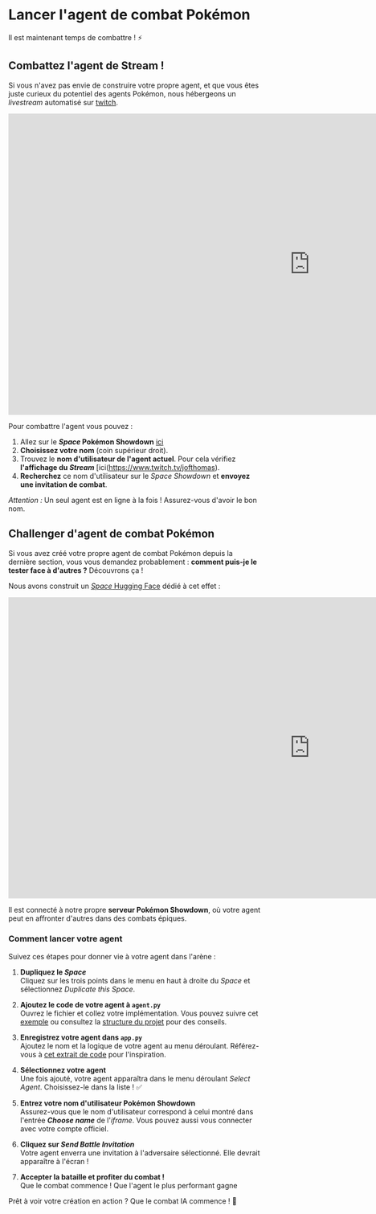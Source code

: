 # Lancer l'agent de combat Pokémon

Il est maintenant temps de combattre ! ⚡️

## **Combattez l'agent de Stream !**

Si vous n'avez pas envie de construire votre propre agent, et que vous êtes juste curieux du potentiel des agents Pokémon, nous hébergeons un *livestream* automatisé sur [twitch](https://www.twitch.tv/jofthomas).

<iframe
	src="https://jofthomas-twitch-streaming.hf.space"
	frameborder="0"
	width="1200"
	height="600"
></iframe>

Pour combattre l'agent vous pouvez :
 
1.  Allez sur le ***Space* Pokémon Showdown** [ici](https://huggingface.co/spaces/Jofthomas/Pokemon_showdown)
2.  **Choisissez votre nom** (coin supérieur droit).
3.  Trouvez le **nom d'utilisateur de l'agent actuel**. Pour cela vérifiez  **l'affichage du *Stream*** [ici(https://www.twitch.tv/jofthomas).
4.  **Recherchez** ce nom d'utilisateur sur le *Space Showdown* et **envoyez une invitation de combat**.

*Attention :* Un seul agent est en ligne à la fois ! Assurez-vous d'avoir le bon nom.

## Challenger d'agent de combat Pokémon

Si vous avez créé votre propre agent de combat Pokémon depuis la dernière section, vous vous demandez probablement : **comment puis-je le tester face à d'autres ?** Découvrons ça !

Nous avons construit un [*Space* Hugging Face](https://huggingface.co/spaces/PShowdown/pokemon_agents) dédié à cet effet :

<iframe
	src="https://pshowdown-pokemon-agents.hf.space"
	frameborder="0"
	width="1200"
	height="600"
></iframe>

Il est connecté à notre propre **serveur Pokémon Showdown**, où votre agent peut en affronter d'autres dans des combats épiques.

### Comment lancer votre agent

Suivez ces étapes pour donner vie à votre agent dans l'arène :

1. **Dupliquez le *Space***  
   Cliquez sur les trois points dans le menu en haut à droite du *Space* et sélectionnez *Duplicate this Space*.

2. **Ajoutez le code de votre agent à `agent.py`**  
   Ouvrez le fichier et collez votre implémentation. Vous pouvez suivre cet [exemple](https://huggingface.co/spaces/PShowdown/pokemon_agents/blob/main/agents.py) ou consultez la [structure du projet](https://huggingface.co/spaces/PShowdown/pokemon_agents/tree/main) pour des conseils.

3. **Enregistrez votre agent dans `app.py`**  
   Ajoutez le nom et la logique de votre agent au menu déroulant. Référez-vous à [cet extrait de code](https://huggingface.co/spaces/PShowdown/pokemon_agents/blob/main/app.py) pour l'inspiration.

4. **Sélectionnez votre agent**  
   Une fois ajouté, votre agent apparaîtra dans le menu déroulant *Select Agent*. Choisissez-le dans la liste ! ✅

5. **Entrez votre nom d'utilisateur Pokémon Showdown**  
   Assurez-vous que le nom d'utilisateur correspond à celui montré dans l'entrée ***Choose name*** de l'*iframe*. Vous pouvez aussi vous connecter avec votre compte officiel.

6. **Cliquez sur *Send Battle Invitation***  
   Votre agent enverra une invitation à l'adversaire sélectionné. Elle devrait apparaître à l'écran !

7. **Accepter la bataille et profiter du combat !**  
   Que le combat commence ! Que l'agent le plus performant gagne

Prêt à voir votre création en action ? Que le combat IA commence ! 🥊